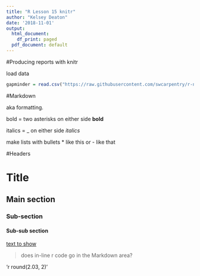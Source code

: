 ```yaml
---
title: "R Lesson 15 knitr"
author: "Kelsey Deaton"
date: '2018-11-01'
output:
  html_document:
    df_print: paged
  pdf_document: default
---
```

#Producing reports with knitr

load data

```r
gapminder = read.csv("https://raw.githubusercontent.com/swcarpentry/r-novice-gapminder/gh-pages/_episodes_rmd/data/gapminder_data.csv")
```

#Markdown

aka formatting.

bold = two asterisks on either side **bold**

italics = _ on either side _italics_

make lists with bullets
* like this
or
- like that

#Headers

# Title
## Main section
### Sub-section
#### Sub-sub section


[text to show](http://the-web-page.com)

> does in-line r code go in the Markdown area? 

'r round(2.03, 2)'
